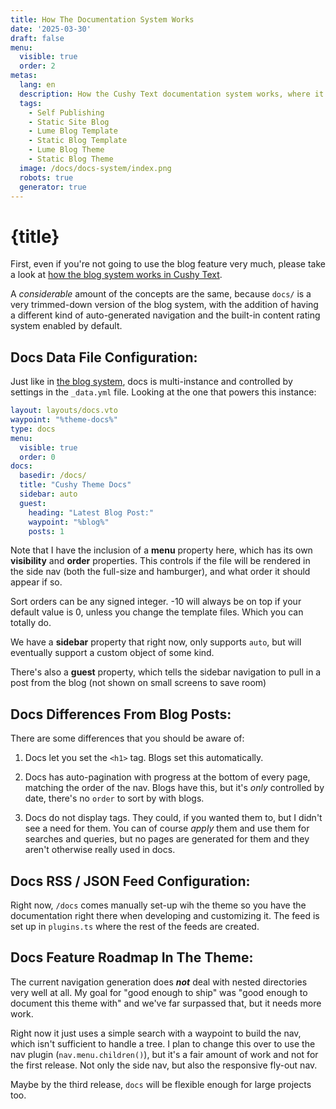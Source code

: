 ```yaml
---
title: How The Documentation System Works
date: '2025-03-30'
draft: false
menu:
  visible: true
  order: 2
metas:
  lang: en
  description: How the Cushy Text documentation system works, where it's headed as a theme feature, and interesting anecdotes about it.
  tags:
    - Self Publishing
    - Static Site Blog
    - Lume Blog Template
    - Static Blog Template
    - Lume Blog Theme
    - Static Blog Theme
  image: /docs/docs-system/index.png
  robots: true
  generator: true
---
```


# {title}
  
First, even if you're not going to use the blog feature very much, please
take a look at [how the blog system works in Cushy Text](/docs/blog-system/).

A _considerable_ amount of the concepts are the same, because `docs/` is 
a very trimmed-down version of the blog system, with the addition of having
a different kind of auto-generated navigation and the built-in content rating
system enabled by default. 
  
## Docs Data File Configuration:

Just like in [the blog system](/docs/blog-system/), docs is multi-instance and
controlled by settings in the `_data.yml` file. Looking at the one that powers
this instance:

```yml
layout: layouts/docs.vto
waypoint: "%theme-docs%"
type: docs
menu:
  visible: true
  order: 0
docs:
  basedir: /docs/
  title: "Cushy Theme Docs"
  sidebar: auto
  guest:
    heading: "Latest Blog Post:"
    waypoint: "%blog%"
    posts: 1
```

Note that I have the inclusion of a **menu** property here, which has its 
own **visibility** and **order** properties. This controls if the file will
be rendered in the side nav (both the full-size and hamburger), and 
what order it should appear if so.

Sort orders can be any signed integer. -10 will always be on top if your 
default value is 0, unless you change the template files. Which you can
totally do.

We have a **sidebar** property that right now, only supports `auto`, but 
will eventually support a custom object of some kind. 

There's also a **guest** property, which tells the sidebar navigation to 
pull in a post from the blog (not shown on small screens to save room)

## Docs Differences From Blog Posts:

There are some differences that you should be aware of:

 1. Docs let you set the `<h1>` tag. Blogs set this automatically. 

 2. Docs has auto-pagination with progress at the bottom of every 
    page, matching the order of the nav. Blogs have this, but 
    it's _only_ controlled by date, there's no `order` to sort by
    with blogs.
  
 3. Docs do not display tags. They could, if you wanted them to, but 
    I didn't see a need for them. You can of course _apply_ them and 
    use them for searches and queries, but no pages are generated
    for them and they aren't otherwise really used in docs.

## Docs RSS / JSON Feed Configuration:

Right now, `/docs` comes manually set-up wih the theme so you have the 
documentation right there when developing and customizing it. The feed
is set up in `plugins.ts` where the rest of the feeds are created. 

## Docs Feature Roadmap In The Theme:

The current navigation generation does ***not*** deal with nested
directories very well at all. My goal for "good enough to ship" 
was "good enough to document this theme with" and we've far surpassed
that, but it needs more work.

Right now it just uses a simple search with a waypoint to build the 
nav, which isn't sufficient to handle a tree. I plan to change this over
to use the nav plugin (`nav.menu.children()`), but it's a fair amount of 
work and not for the first release. Not only the side nav, but also the 
responsive fly-out nav.

Maybe by the third release, `docs` will be flexible enough for large 
projects too.
